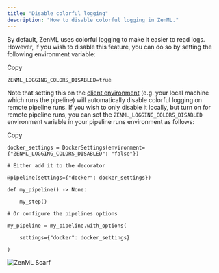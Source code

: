 ```yaml
---
title: "Disable colorful logging"
description: "How to disable colorful logging in ZenML."
---
```


By default, ZenML uses colorful logging to make it easier to read logs. However, if you wish to disable this feature, you can do so by setting the following environment variable:

Copy

```
ZENML_LOGGING_COLORS_DISABLED=true
```

Note that setting this on the [client environment](/how-to/configure-python-environments#client-environment-or-the-runner-environment) (e.g. your local machine which runs the pipeline) will automatically disable colorful logging on remote pipeline runs. If you wish to only disable it locally, but turn on for remote pipeline runs, you can set the `ZENML_LOGGING_COLORS_DISABLED` environment variable in your pipeline runs environment as follows:

Copy

```
docker_settings = DockerSettings(environment={"ZENML_LOGGING_COLORS_DISABLED": "false"})

# Either add it to the decorator

@pipeline(settings={"docker": docker_settings})

def my_pipeline() -> None:

    my_step()

# Or configure the pipelines options

my_pipeline = my_pipeline.with_options(

    settings={"docker": docker_settings}

)
```

![ZenML Scarf](/images/how-to/control-logging)
